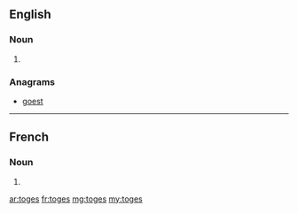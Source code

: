 ==English==

===Noun===
{{head|en|plural}}

# {{plural of|toge|lang=en}}

===Anagrams===
* [[goest#English|goest]]

----

==French==

===Noun===
{{head|fr|plural|g=f-p}}

# {{plural of|toge|lang=fr}}

[[ar:toges]]
[[fr:toges]]
[[mg:toges]]
[[my:toges]]